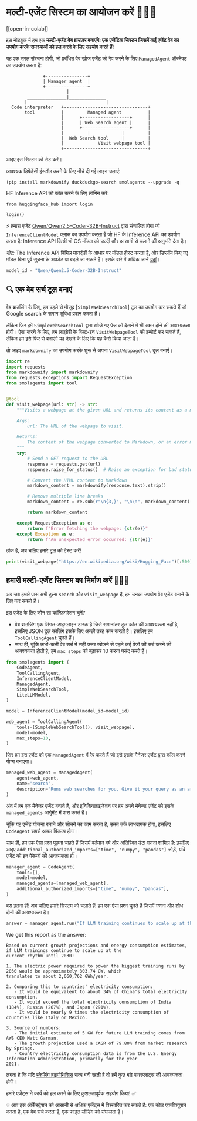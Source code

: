# मल्टी-एजेंट सिस्टम का आयोजन करें 🤖🤝🤖

[[open-in-colab]]

इस नोटबुक में हम एक **मल्टी-एजेंट वेब ब्राउज़र बनाएंगे: एक एजेंटिक सिस्टम जिसमें कई एजेंट वेब का उपयोग करके समस्याओं को हल करने के लिए सहयोग करते हैं!**

यह एक सरल संरचना होगी, जो प्रबंधित वेब खोज एजेंट को रैप करने के लिए `ManagedAgent` ऑब्जेक्ट का उपयोग करता है:

```
              +----------------+
              | Manager agent  |
              +----------------+
                       |
        _______________|______________
       |                              |
  Code interpreter   +--------------------------------+
       tool          |         Managed agent          |
                     |      +------------------+      |
                     |      | Web Search agent |      |
                     |      +------------------+      |
                     |         |            |         |
                     |  Web Search tool     |         |
                     |             Visit webpage tool |
                     +--------------------------------+
```
आइए इस सिस्टम को सेट करें।

आवश्यक डिपेंडेंसी इंस्टॉल करने के लिए नीचे दी गई लाइन चलाएं:

```
!pip install markdownify duckduckgo-search smolagents --upgrade -q
```

HF Inference API को कॉल करने के लिए लॉगिन करें:

```
from huggingface_hub import login

login()
```

⚡️ हमारा एजेंट [Qwen/Qwen2.5-Coder-32B-Instruct](https://huggingface.co/Qwen/Qwen2.5-Coder-32B-Instruct) द्वारा संचालित होगा जो `InferenceClientModel` क्लास का उपयोग करता है जो HF के Inference API का उपयोग करता है: Inference API किसी भी OS मॉडल को जल्दी और आसानी से चलाने की अनुमति देता है।

_नोट:_ The Inference API विभिन्न मानदंडों के आधार पर मॉडल होस्ट करता है, और डिप्लॉय किए गए मॉडल बिना पूर्व सूचना के अपडेट या बदले जा सकते हैं। इसके बारे में अधिक जानें [यहां](https://huggingface.co/docs/api-inference/supported-models)।

```py
model_id = "Qwen/Qwen2.5-Coder-32B-Instruct"
```

## 🔍 एक वेब सर्च टूल बनाएं

वेब ब्राउज़िंग के लिए, हम पहले से मौजूद [`SimpleWebSearchTool`] टूल का उपयोग कर सकते हैं जो Google search के समान सुविधा प्रदान करता है।

लेकिन फिर हमें `SimpleWebSearchTool` द्वारा खोजे गए पेज को देखने में भी सक्षम होने की आवश्यकता होगी।
ऐसा करने के लिए, हम लाइब्रेरी के बिल्ट-इन `VisitWebpageTool` को इम्पोर्ट कर सकते हैं, लेकिन हम इसे फिर से बनाएंगे यह देखने के लिए कि यह कैसे किया जाता है।

तो आइए `markdownify` का उपयोग करके शुरू से अपना `VisitWebpageTool` टूल बनाएं।

```py
import re
import requests
from markdownify import markdownify
from requests.exceptions import RequestException
from smolagents import tool


@tool
def visit_webpage(url: str) -> str:
    """Visits a webpage at the given URL and returns its content as a markdown string.

    Args:
        url: The URL of the webpage to visit.

    Returns:
        The content of the webpage converted to Markdown, or an error message if the request fails.
    """
    try:
        # Send a GET request to the URL
        response = requests.get(url)
        response.raise_for_status()  # Raise an exception for bad status codes

        # Convert the HTML content to Markdown
        markdown_content = markdownify(response.text).strip()

        # Remove multiple line breaks
        markdown_content = re.sub(r"\n{3,}", "\n\n", markdown_content)

        return markdown_content

    except RequestException as e:
        return f"Error fetching the webpage: {str(e)}"
    except Exception as e:
        return f"An unexpected error occurred: {str(e)}"
```

ठीक है, अब चलिए हमारे टूल को टेस्ट करें!

```py
print(visit_webpage("https://en.wikipedia.org/wiki/Hugging_Face")[:500])
```

## हमारी मल्टी-एजेंट सिस्टम का निर्माण करें 🤖🤝🤖

अब जब हमारे पास सभी टूल्स `search` और `visit_webpage` हैं, हम उनका उपयोग वेब एजेंट बनाने के लिए कर सकते हैं।

इस एजेंट के लिए कौन सा कॉन्फ़िगरेशन चुनें?
- वेब ब्राउज़िंग एक सिंगल-टाइमलाइन टास्क है जिसे समानांतर टूल कॉल की आवश्यकता नहीं है, इसलिए JSON टूल कॉलिंग इसके लिए अच्छी तरह काम करती है। इसलिए हम `ToolCallingAgent` चुनते हैं।
- साथ ही, चूंकि कभी-कभी वेब सर्च में सही उत्तर खोजने से पहले कई पेजों की सर्च करने की आवश्यकता होती है, हम `max_steps` को बढ़ाकर 10 करना पसंद करते हैं।

```py
from smolagents import (
    CodeAgent,
    ToolCallingAgent,
    InferenceClientModel,
    ManagedAgent,
    SimpleWebSearchTool,
    LiteLLMModel,
)

model = InferenceClientModel(model_id=model_id)

web_agent = ToolCallingAgent(
    tools=[SimpleWebSearchTool(), visit_webpage],
    model=model,
    max_steps=10,
)
```

फिर हम इस एजेंट को एक `ManagedAgent` में रैप करते हैं जो इसे इसके मैनेजर एजेंट द्वारा कॉल करने योग्य बनाएगा।

```py
managed_web_agent = ManagedAgent(
    agent=web_agent,
    name="search",
    description="Runs web searches for you. Give it your query as an argument.",
)
```

अंत में हम एक मैनेजर एजेंट बनाते हैं, और इनिशियलाइजेशन पर हम अपने मैनेज्ड एजेंट को इसके `managed_agents` आर्गुमेंट में पास करते हैं।

चूंकि यह एजेंट योजना बनाने और सोचने का काम करता है, उन्नत तर्क लाभदायक होगा, इसलिए `CodeAgent` सबसे अच्छा विकल्प होगा।

साथ ही, हम एक ऐसा प्रश्न पूछना चाहते हैं जिसमें वर्तमान वर्ष और अतिरिक्त डेटा गणना शामिल है: इसलिए आइए `additional_authorized_imports=["time", "numpy", "pandas"]` जोड़ें, यदि एजेंट को इन पैकेजों की आवश्यकता हो।

```py
manager_agent = CodeAgent(
    tools=[],
    model=model,
    managed_agents=[managed_web_agent],
    additional_authorized_imports=["time", "numpy", "pandas"],
)
```

बस इतना ही! अब चलिए हमारे सिस्टम को चलाते हैं! हम एक ऐसा प्रश्न चुनते हैं जिसमें गणना और शोध दोनों की आवश्यकता है।

```py
answer = manager_agent.run("If LLM training continues to scale up at the current rhythm until 2030, what would be the electric power in GW required to power the biggest training runs by 2030? What would that correspond to, compared to some countries? Please provide a source for any numbers used.")
```

We get this report as the answer:
```
Based on current growth projections and energy consumption estimates, if LLM trainings continue to scale up at the 
current rhythm until 2030:

1. The electric power required to power the biggest training runs by 2030 would be approximately 303.74 GW, which 
translates to about 2,660,762 GWh/year.

2. Comparing this to countries' electricity consumption:
   - It would be equivalent to about 34% of China's total electricity consumption.
   - It would exceed the total electricity consumption of India (184%), Russia (267%), and Japan (291%).
   - It would be nearly 9 times the electricity consumption of countries like Italy or Mexico.

3. Source of numbers:
   - The initial estimate of 5 GW for future LLM training comes from AWS CEO Matt Garman.
   - The growth projection used a CAGR of 79.80% from market research by Springs.
   - Country electricity consumption data is from the U.S. Energy Information Administration, primarily for the year 
2021.
```

लगता है कि यदि [स्केलिंग हाइपोथिसिस](https://gwern.net/scaling-hypothesis) सत्य बनी रहती है तो हमें कुछ बड़े पावरप्लांट्स की आवश्यकता होगी।

हमारे एजेंट्स ने कार्य को हल करने के लिए कुशलतापूर्वक सहयोग किया! ✅

💡 आप इस ऑर्केस्ट्रेशन को आसानी से अधिक एजेंट्स में विस्तारित कर सकते हैं: एक कोड एक्जीक्यूशन करता है, एक वेब सर्च करता है, एक फाइल लोडिंग को संभालता है।
